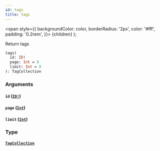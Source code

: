```yaml
---
id: tags
title: tags
---
```


<span
style={{
      backgroundColor: color,
      borderRadius: '2px',
      color: '#fff',
      padding: '0.2rem',
    }}>
{children}
</span>
);

Return tags

```graphql
tags(
  id: ID!
  page: Int = 0
  limit: Int = 0
): TagCollection

```

### Arguments

#### `id` ([`ID!`](/api/graphql/documentation/scalars/id))

#### `page` ([`Int`](/api/graphql/documentation/scalars/int))

#### `limit` ([`Int`](/api/graphql/documentation/scalars/int))

### Type

#### [`TagCollection`](/api/graphql/documentation/objects/tag-collection)
